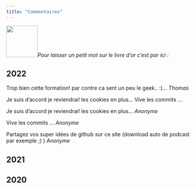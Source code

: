```yaml
---
title: "Commentaires"
---
```


![](data/livre.png){width="84"}*Pour laisser un petit mot sur le livre d'or c'est par ici :*

::: {.callout-note icon=false}
## 2022
Trop bien cette formation! par contre ca sent un peu le geek.. :)... *Thomas*

Je suis d'accord je reviendrai! les cookies en plus...
Vive les commits ...

Je suis d'accord je reviendrai! les cookies en plus... *Anonyme*

Vive les commits ... *Anonyme*

Partagez vos super idées de github sur ce site (download auto de podcast par exemple ;) ) *Anonyme* 
:::

::: {.callout-note icon=false}
## 2021
:::

::: {.callout-note icon=false}
## 2020
:::
